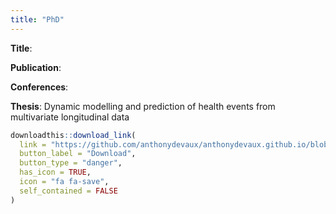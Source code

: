 ```yaml
---
title: "PhD"
---
```


**Title**:



**Publication**:



**Conferences**:



**Thesis**: Dynamic modelling and prediction of health events from multivariate longitudinal data

```r
downloadthis::download_link(
  link = "https://github.com/anthonydevaux/anthonydevaux.github.io/blob/main/documents/anthonydevaux_2022_phd.pdf",
  button_label = "Download",
  button_type = "danger",
  has_icon = TRUE,
  icon = "fa fa-save",
  self_contained = FALSE
)
```

